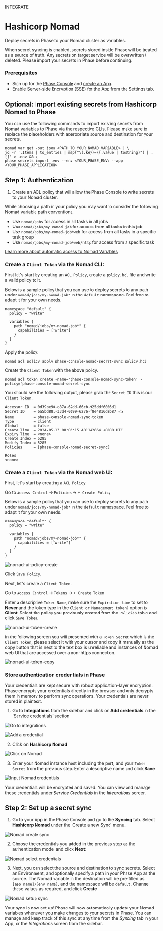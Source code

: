 

<Tag variant="small">INTEGRATE</Tag>

# Hashicorp Nomad

Deploy secrets in Phase to your Nomad cluster as variables.

<Warning>
  When secret syncing is enabled, secrets stored inside Phase will be treated as
  a source of truth. Any secrets on target service will be overwritten /
  deleted. Please import your secrets in Phase before continuing.
</Warning>

### Prerequisites

- Sign up for the [Phase Console](/quickstart) and [create an App](/console/apps#create-an-app).
- Enable Server-side Encryption (SSE) for the App from the [Settings](/console/apps#settings) tab.

## Optional: Import existing secrets from Hashicorp Nomad to Phase

You can use the following commands to import existing secrets from Nomad variables to Phase via the respective CLIs. Please make sure to replace the placeholders with appropriate source and destination for your secrets.

```fish
nomad var get -out json <PATH_TO_YOUR_NOMAD_VARIABLE> | \
jq -r '.Items | to_entries | map("\(.key)=\(.value | tostring)") | .[]' > .env && \
phase secrets import .env --env <YOUR_PHASE_ENV> --app <YOUR_PHASE_APPLICATION>
```

## Step 1: Authentication

1. Create an ACL policy that will allow the Phase Console to write secrets to your Nomad cluster.

While choosing a path in your policy you may want to consider the following Nomad variable path conventions.

- Use `nomad/jobs` for access in all tasks in all jobs
- Use `nomad/jobs/my-nomad-job` for access from all tasks in this job
- Use `nomad/jobs/my-nomad-job/web` for access from all tasks in a specific task group
- Use `nomad/jobs/my-nomad-job/web/http` for access from a specific task

[Learn more about automatic access to Nomad Variables](https://developer.hashicorp.com/nomad/tutorials/variables/variables-tasks)

### Create a `Client Token` via the Nomad CLI:

First let's start by creating an `ACL Policy`, create a `policy.hcl` file and write a valid policy to it.

Below is a sample policy that you can use to deploy secrets to any path under `nomad/jobs/my-nomad-job*` in the `default` namespace. Feel free to adapt it for your own needs.

```hcl
namespace "default" {
  policy = "write"

  variables {
    path "nomad/jobs/my-nomad-job*" {
      capabilities = ["write"]
    }
  }
}
```

Apply the policy:

```fish
nomad acl policy apply phase-console-nomad-secret-sync policy.hcl
```

Create the `Client Token` with the above policy.

```fish
nomad acl token create -name='phase-console-nomad-sync-token' -policy='phase-console-nomad-secret-sync'
```

You should see the following output, please grab the `Secret ID` this is our `Client Token`.

```fish
Accessor ID  = 0d39be90-c87a-62dd-66cb-925ddf6086d1
Secret ID    = 6a5bd881-33d4-0199-6276-f8e4816d8b87 👈
Name         = phase-console-nomad-sync-token
Type         = client
Global       = false
Create Time  = 2024-05-13 08:06:15.401142664 +0000 UTC
Expiry Time  = <none>
Create Index = 5285
Modify Index = 5285
Policies     = [phase-console-nomad-secret-sync]

Roles
<none>
```

### Create a `Client Token` via the Nomad web UI:

First, let's start by creating a `ACL Policy`

Go to `Access Control` -> `Policies` -> `+ Create Policy`

Below is a sample policy that you can use to deploy secrets to any path under `nomad/jobs/my-nomad-job*` in the `default` namespace. Feel free to adapt it for your own needs.

```hcl
namespace "default" {
  policy = "write"

  variables {
    path "nomad/jobs/my-nomad-job*" {
      capabilities = ["write"]
    }
  }
}
```

![nomad-ui-policy-create](/assets/images/platform-integrations/hashicorp/nomad/nomad-ui-policy-create.png)

Click `Save Policy`.

Next, let's create a `Client Token`.

Go to `Access Control` -> `Tokens` -> `+ Create Token`

Enter a descriptive `Token Name`, make sure the `Expiration time` to set to **Never** and the token type in the `Client or Management token?` option is **Client**. Select the policy you previously created from the `Policies` table and click `Save Token`.

![nomad-ui-token-create](/assets/images/platform-integrations/hashicorp/nomad/nomad-ui-token-create.png)

In the following screen you will presented with a `Token Secret` which is the `Client Token`, please select it with your cursor and copy it manually as the copy button that is next to the text box is unreliable and instances of Nomad web UI that are accessed over a non-https connection.

![nomad-ui-token-copy](/assets/images/platform-integrations/hashicorp/nomad/nomad-ui-token-copy.png)


### Store authentication credentials in Phase

<Note>
  Your credentials are kept secure with robust application-layer encryption.
  Phase encrypts your credentials directly in the browser and only decrypts them
  in memory to perform sync operations. Your credentials are never stored in
  plaintext.
</Note>


1. Go to **Integrations** from the sidebar and click on **Add credentials** in the 'Service credentials' section

![Go to integrations](/assets/images/platform-integrations/integrations-sidebar.png)

![Add a credential](/assets/images/platform-integrations/add-credential-button.png)

2. Click on **Hashicorp Nomad**

![Click on Nomad](/assets/images/platform-integrations/hashicorp/nomad/nomad-create-creds-button.png)

3. Enter your Nomad instance host including the port, and your `Token Secret` from the previous step. Enter a descriptive name and click **Save**

![Input Nomad credentials](/assets/images/platform-integrations/hashicorp/nomad/nomad-input-creds.png)

Your credentials will be encrypted and saved. You can view and manage these credentials under *Service Credentials* in the *Integrations* screen.

## Step 2: Set up a secret sync

1. Go to your App in the Phase Console and go to the **Syncing** tab. Select **Hashicorp Nomad** under the 'Create a new Sync' menu.

![Nomad create sync](/assets/images/platform-integrations/hashicorp/nomad/nomad-create-sync-button.png)

2. Choose the credentials you added in the previous step as the authentication mode, and click **Next**:

![Nomad select credentials](/assets/images/platform-integrations/hashicorp/nomad/nomad-sync-choose-creds.png)

3. Next, you can select the source and destination to sync secrets. Select an Environment, and optionally specify a path in your Phase App as the source. 
The Nomad variable in the destination will be pre-filled as `[app_name]/[env_name]`, and the namespace will be `default`. Change these values as required, and click **Create**

![Nomad setup sync](/assets/images/platform-integrations/hashicorp/nomad/nomad-setup-sync.png)

Your sync is now set up! Phase will now automatically update your Nomad variables whenever you make changes to your secrets in Phase.
You can manage and keep track of this sync at any time from the *Syncing* tab in your App, or the *Integrations* screen from the sidebar.
